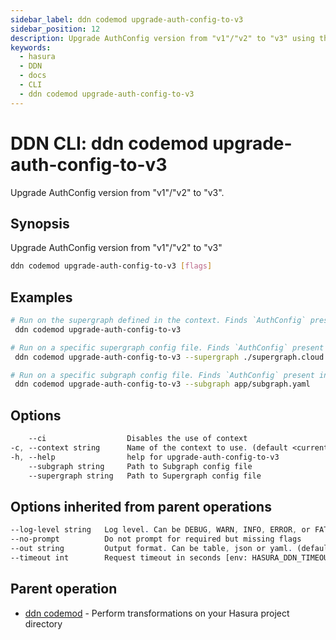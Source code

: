 ```yaml
---
sidebar_label: ddn codemod upgrade-auth-config-to-v3
sidebar_position: 12
description: Upgrade AuthConfig version from "v1"/"v2" to "v3" using the DDN CLI
keywords:
  - hasura
  - DDN
  - docs
  - CLI
  - ddn codemod upgrade-auth-config-to-v3
---
```


# DDN CLI: ddn codemod upgrade-auth-config-to-v3

Upgrade AuthConfig version from "v1"/"v2" to "v3".

## Synopsis

Upgrade AuthConfig version from "v1"/"v2" to "v3"

```bash
ddn codemod upgrade-auth-config-to-v3 [flags]
```

## Examples

```bash
# Run on the supergraph defined in the context. Finds `AuthConfig` present in any subgraphs within the supergraph and modifies it to version v3
 ddn codemod upgrade-auth-config-to-v3

# Run on a specific supergraph config file. Finds `AuthConfig` present in any subgraphs within the supergraph and modifies it to version v3
 ddn codemod upgrade-auth-config-to-v3 --supergraph ./supergraph.cloud.yaml

# Run on a specific subgraph config file. Finds `AuthConfig` present in the subgraph and modifies it to version v3
 ddn codemod upgrade-auth-config-to-v3 --subgraph app/subgraph.yaml
```

## Options

```sass
    --ci                  Disables the use of context
-c, --context string      Name of the context to use. (default <current_context>)
-h, --help                help for upgrade-auth-config-to-v3
    --subgraph string     Path to Subgraph config file
    --supergraph string   Path to Supergraph config file
```

## Options inherited from parent operations

```sass
--log-level string   Log level. Can be DEBUG, WARN, INFO, ERROR, or FATAL. (default "INFO")
--no-prompt          Do not prompt for required but missing flags
--out string         Output format. Can be table, json or yaml. (default "table")
--timeout int        Request timeout in seconds [env: HASURA_DDN_TIMEOUT] (default 100)
```

## Parent operation

- [ddn codemod](/reference/cli/commands/ddn_codemod) - Perform transformations on your Hasura project directory
